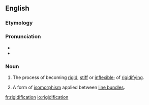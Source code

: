 ==English==

===Etymology===
{{suffix|rigid|ification|lang=en}}

===Pronunciation===
* {{IPA|ɹɪˌdʒɪdɪfɪˈkeɪʃən|lang=en}}
* {{rhymes|eɪʃən|lang=en}}

===Noun===
{{en-noun}}

# {{label|en|uncountable}} The process of becoming [[rigid]], [[stiff]] or [[inflexible]]; of [[rigidify]]ing.
# {{label|en|geometry}} A form of [[isomorphism]] applied between [[line bundle]]s.

[[fr:rigidification]]
[[io:rigidification]]